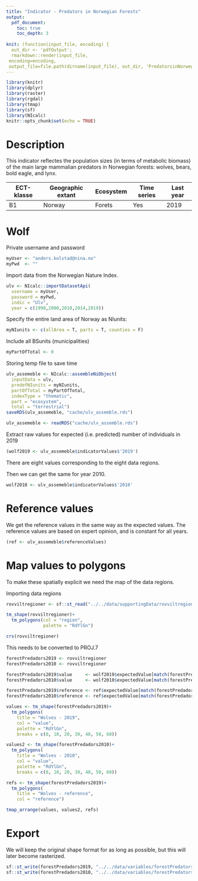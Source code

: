 ```yaml
---
title: "Indicator - Predators in Norwegian Forests"
output:
  pdf_document:
    toc: true
    toc_depth: 3
    
knit: (function(input_file, encoding) {
  out_dir <- 'pdfOutput';
  rmarkdown::render(input_file,
 encoding=encoding,
 output_file=file.path(dirname(input_file), out_dir, 'PredatorsinNorwegianForests.pdf'))})
---
```



```r
library(knitr)
library(dplyr)
library(raster)
library(rgdal)
library(tmap)
library(sf)
library(NIcalc)
knitr::opts_chunk$set(echo = TRUE)
```

# Description
This indicator reflectes the population sizes (in terms of metabolic biomass) of the main large mammalian predators in Norwegian forests: wolves, bears, bold eagle, and lynx.


ECT-klasse | Geographic extant | Ecosystem  | Time series | Last year
---------- | -------------     | ---------- | ------------| ----------
B1         |  Norway           | Forets     | Yes         | 2019



# Wolf

Private username and password
```r
myUser <- "anders.kolstad@nina.no"
myPwd  <- "" 
```


Import data from the Norwegian Nature Index.
```r

ulv <- NIcalc::importDatasetApi(
  username = myUser,
  password = myPwd,
  indic = "Ulv",
  year = c(1990,2000,2010,2014,2019))
```


Specify the entire land area of Norway as NIunits:
```r
myNIunits <- c(allArea = T, parts = T, counties = F)
```

Include all BSunits (municipalities)
```r
myPartOfTotal <- 0
```

Storing temp file to save time
```r
ulv_assemeble <- NIcalc::assembleNiObject(
  inputData = ulv,
  predefNIunits = myNIunits, 
  partOfTotal = myPartOfTotal, 
  indexType = "thematic",
  part = "ecosystem",
  total = "terrestrial")  
saveRDS(ulv_assemeble, "cache/ulv_assemble.rds")
```

```r
ulv_assemeble <- readRDS("cache/ulv_assemble.rds")
```



Extract raw values for expected (i.e. predicted) number of individuals in 2019

```r
(wolf2019 <- ulv_assemeble$indicatorValues$'2019')
```
There are eight values corresponding to the eight data regions.

Then we can get the same for year 2010.
```r
wolf2010 <- ulv_assemeble$indicatorValues$'2010'
```



# Reference values
We get the reference values in the same way as the expected values. The reference values are based on expert opinion, and is constant for all years.


```r
(ref <- ulv_assemeble$referenceValues)
```

# Map values to polygons
To make these spatially explicit we need the map of the data regions.

Importing data regions
```r
rovviltregioner <- sf::st_read("../../data/supportingData/rovviltregioner/rovviltregioner.shp")
```


```r
tm_shape(rovviltregioner)+
  tm_polygons(col = "region",
              palette = "RdYlGn")
```

```r
crs(rovviltregioner)
```

This needs to be converted to PROJ.7 

```r
forestPredadors2019 <- rovviltregioner
forestPredadors2010 <- rovviltregioner
```


```r
forestPredadors2019$value     <- wolf2019$expectedValue[match(forestPredadors2019$region, wolf2019$ICunitName)]
forestPredadors2010$value     <- wolf2010$expectedValue[match(forestPredadors2010$region, wolf2010$ICunitName)]

forestPredadors2019$reference <- ref$expectedValue[match(forestPredadors2019$region, ref$ICunitName)]
forestPredadors2010$reference <- ref$expectedValue[match(forestPredadors2010$region, ref$ICunitName)]


```


```r

values <- tm_shape(forestPredadors2019)+
  tm_polygons(
    title = "Wolves - 2019",
    col = "value",
    palette = "RdYlGn",
    breaks = c(0, 10, 20, 30, 40, 50, 60))

values2 <- tm_shape(forestPredadors2010)+
  tm_polygons(
    title = "Wolves - 2010",
    col = "value",
    palette = "RdYlGn",
    breaks = c(0, 10, 20, 30, 40, 50, 60))

refs <- tm_shape(forestPredadors2019)+
  tm_polygons(
    title = "Wolves - reference",
    col = "reference")

tmap_arrange(values, values2, refs)
```


# Export
We will keep the original shape format for as long as possible, but this will later become rasterized.

```r
sf::st_write(forestPredadors2019, "../../data/variables/forestPredators2019.shp")
sf::st_write(forestPredadors2010, "../../data/variables/forestPredators2010.shp")

```


